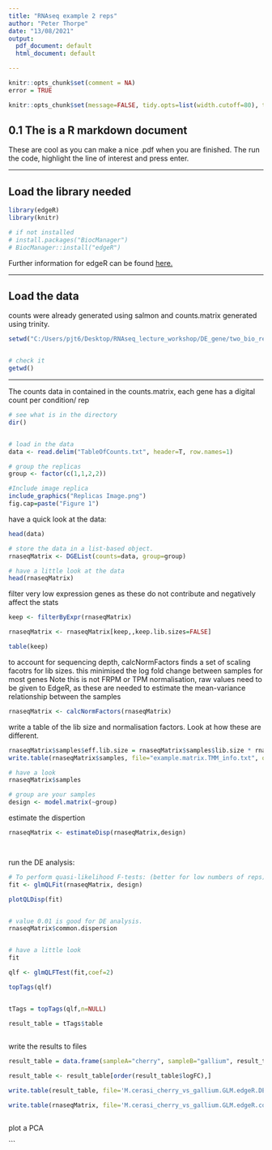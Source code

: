 ---
title: "RNAseq example 2 reps"
author: "Peter Thorpe"
date: "13/08/2021"
output:
  pdf_document: default
  html_document: default

---

```{r include=FALSE}

knitr::opts_chunk$set(comment = NA)
error = TRUE

```


```{r, global_options, include=FALSE}
knitr::opts_chunk$set(message=FALSE, tidy.opts=list(width.cutoff=80), tidy=TRUE) 
```
## 0.1 The is a R markdown document 

These are cool as you can make a nice .pdf when you are finished. 
The run the code, highlight the line of interest and press enter. 

***

## Load the library needed

```{r}

library(edgeR)
library(knitr)

# if not installed
# install.packages("BiocManager")
# BiocManager::install("edgeR")

```
Further information for edgeR can be found [here.](https://bioconductor.org/packages/release/bioc/html/edgeR.html)

***

##  Load the data

counts were already generated using salmon and counts.matrix generated using trinity. 

```{r}
setwd("C:/Users/pjt6/Desktop/RNAseq_lecture_workshop/DE_gene/two_bio_reps")


# check it
getwd()

```
***


The counts data in contained in the counts.matrix, each gene has a digital count per
condition/ rep

```{r}
# see what is in the directory 
dir()


# load in the data
data <- read.delim("TableOfCounts.txt", header=T, row.names=1)

# group the replicas
group <- factor(c(1,1,2,2))

#Include image replica
include_graphics("Replicas Image.png")
fig.cap=paste("Figure 1")

```
\newpage

have a quick look at the data:

```{r}
head(data)

```

```{r}

# store the data in a list-based object.
rnaseqMatrix <- DGEList(counts=data, group=group)

```



```{r}

# have a little look at the data 
head(rnaseqMatrix)

```



filter very low expression genes as these do not contribute and negatively affect the stats


```{r}

keep <- filterByExpr(rnaseqMatrix)

rnaseqMatrix <- rnaseqMatrix[keep,,keep.lib.sizes=FALSE]

table(keep)


```


to account for sequencing depth, calcNormFactors finds a set of scaling facotrs for lib sizes.
this minimised the log fold change between samples for most genes
Note this is not FRPM or TPM normalisation, raw values need to be given to EdgeR, as these are
needed to estimate the mean-variance relationship between the samples

```{r}

rnaseqMatrix <- calcNormFactors(rnaseqMatrix)

```


write a table of the lib size and normalisation factors. Look at how these are different. 

```{r}

rnaseqMatrix$samples$eff.lib.size = rnaseqMatrix$samples$lib.size * rnaseqMatrix$samples$norm.factors
write.table(rnaseqMatrix$samples, file="example.matrix.TMM_info.txt", quote=F, sep="\t", row.names=F)

```




```{r}
# have a look
rnaseqMatrix$samples

```



```{r}
# group are your samples
design <- model.matrix(~group)

```


estimate the dispertion
```{r}

rnaseqMatrix <- estimateDisp(rnaseqMatrix,design)




```


run the DE analysis:


```{r}
# To perform quasi-likelihood F-tests: (better for low numbers of reps)
fit <- glmQLFit(rnaseqMatrix, design)

plotQLDisp(fit)


# value 0.01 is good for DE analysis. 
rnaseqMatrix$common.dispersion



```




```{r}

# have a little look
fit


```



```{r}

qlf <- glmQLFTest(fit,coef=2)

topTags(qlf)


tTags = topTags(qlf,n=NULL)

result_table = tTags$table
 
```


write the results to files

```{r}

result_table = data.frame(sampleA="cherry", sampleB="gallium", result_table)

result_table <- result_table[order(result_table$logFC),]

write.table(result_table, file='M.cerasi_cherry_vs_gallium.GLM.edgeR.DE_results', sep='	', quote=F, row.names=T)

write.table(rnaseqMatrix, file='M.cerasi_cherry_vs_gallium.GLM.edgeR.count_matrix', sep='	', quote=F, row.names=T)



```


plot a PCA


 
 
```

